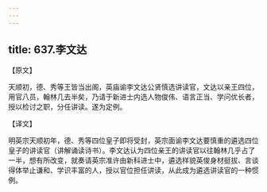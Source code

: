```yaml
---
---
---
```

title: 637.李文达
---



【原文】

天顺初，德、秀等王皆当出阁，英庙谕李文达公贤慎选讲读官，文达以亲王四位，用官八员，翰林几去半矣，乃请于新进士内选人物俊伟、语言正当、学问优长者，授以检讨之职，分任讲读。遂为定例。

【译文】

明英宗天顺初年，德、秀等四位皇子即将受封，英宗面谕李文达要慎重的遴选四位皇子的讲读官（讲解诵读诗书）。李文达认为四位亲王的讲读官以往翰林几乎占了一半，想有所改变，就奏请英宗准许由新科进士中，遴选样貌英俊身材挺拔、言谈得体举止谦和、学识丰富的人，授以官位担任讲读，从此成为遴选讲读官的一种惯例。